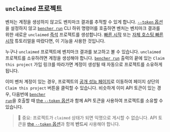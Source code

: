 ## `unclaimed` 프로젝트

벤처는 계정을 생성하지 않고도 벤치마크 결과를 추적할 수 있게 합니다.
[`--token` 옵션][token option]을 설정하지 않고 <code><a href="/ko/docs/explanation/bencher-run/">bencher run</a></code> CLI 하위 명령어를 호출하면
벤처는 벤치마크 결과를 위한 새로운 `unclaimed` [즉석][on the fly projects] 프로젝트를 생성합니다.
[빠른 시작][quick start] 또는 [자체 호스팅 빠른 시작][self-hosted quick start] 튜토리얼을 따랐다면,
이 기능을 사용한 것입니다.

누구나 `unclaimed` 프로젝트에 벤치마크 결과를 보고하고 볼 수 있습니다.
`unclaimed` 프로젝트를 소유하려면 계정을 생성해야 합니다.
<code><a href="/ko/docs/explanation/bencher-run/">bencher run</a></code> 출력의 끝에 있는 `Claim this project` 가입 링크를 따라가면 계정이 생성될 때 자동으로 프로젝트를 소유하게 됩니다.

이미 벤처 계정이 있는 경우,
프로젝트의 [공개 성능 페이지][bencher perf]로 이동하여 페이지 상단의 `Claim this project` 버튼을 클릭할 수 있습니다.
비슷하게 이미 API 토큰이 있는 경우,
다음번에 <code><a href="/ko/docs/explanation/bencher-run/">bencher run</a></code>을 호출할 때 [the `--token` 옵션][token option]과 함께 API 토큰을 사용하여 프로젝트를 소유할 수 있습니다.

> 🐰 중요: 프로젝트가 `claimed` 상태가 되면 익명으로 게시할 수 없습니다.
> API 토큰을 [the `--token` 옵션][token option]과 함께 **반드시** 사용해야 합니다.

[token option]: /ko/docs/explanation/bencher-run/#--token-token
[on the fly projects]: #on-the-fly-projects
[quick start]: /ko/docs/tutorial/quick-start/
[self-hosted quick start]: /ko/docs/tutorial/docker/
[bencher perf]: /perf
